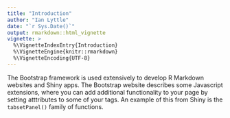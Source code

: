 ```yaml
---
title: "Introduction"
author: "Ian Lyttle"
date: "`r Sys.Date()`"
output: rmarkdown::html_vignette
vignette: >
  %\VignetteIndexEntry{Introduction}
  %\VignetteEngine{knitr::rmarkdown}
  %\VignetteEncoding{UTF-8}
---
```


The Bootstrap framework is used extensively to develop R Markdown websites and Shiny apps. The Bootstrap website describes some Javascript extensions, where you can add additional functionality to your page by setting atttributes to some of your tags. An example of this from Shiny is the `tabsetPanel()` family of functions.
